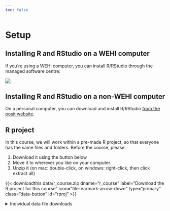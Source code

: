 ```yaml
---
toc: false
---
```


# Setup {.unnumbered}

## Installing R and RStudio on a WEHI computer

If you're using a WEHI computer, you can install R/RStudio through the managed software centre:

![](images/setup_01.png)

## Installing R and RStudio on a non-WEHI computer

On a personal computer, you can download and install R/RStudio [from the posit website](https://posit.co/download/rstudio-desktop/).

## R project 

In this course, we will work within a pre-made R project, so that everyone has the same files and folders. Before the course, please:

1.  Download it using the button below
2.  Move it to wherever you like on your computer
3.  Unzip it (on mac: double-click, on windows: right-click, then click extract all)

{{< downloadthis data/r_course.zip dname="r_course" label="Download the R project for this course" icon="file-earmark-arrow-down" type="primary" class="data-button" id="rproj" >}}

<details>

<summary>Individual data file downloads</summary>

If for whatever reason you need to download the data files separately, here they are. The paths used in this course assume they are named as-is and located in a folder called 'data' that exists in the current working directory.

{{< downloadthis data/mousezempic_dosage_data.csv dname=mousezempic_dosage_data label="Download mousezempic_dosage_data.csv" icon=file-earmark-arrow-down type=primary class=data-button id=main_data >}}

{{< downloadthis data/mousezempic_expression_data.tsv dname=mousezempic_expression_data label="Download mousezempic_expression_data.tsv" icon=file-earmark-arrow-down type=primary class=data-button id=expr_data >}}

</details>